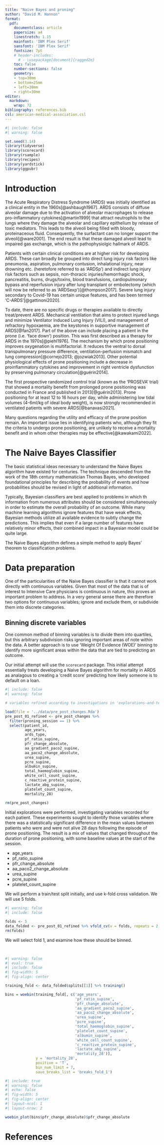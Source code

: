 ```yaml
---
title: "Naive Bayes and proning"
author: "David M. Hannon"
format:
  pdf:
    documentclass: article
    papersize: a4
    linestretch: 1.15
    mainfont: 'IBM Plex Serif'
    sansfont: 'IBM Plex Serif'
    fontsize: 7pt
    # header-includes:
      # - \usepackage[document]{ragged2e} 
    toc: false
    number-sections: false
    geometry: 
    - top=30mm
    - bottom=25mm
    - left=30mm
    - right=30mm
editor: 
  markdown: 
    wrap: 72
bibliography: references.bib
csl: american-medical-association.csl
---
```


```r
#| include: false
#| warning: false

set.seed(3.14)
library(tidyverse)
library(scorecard)
library(rsample)
library(recipes)
library(yardstick)
library(ggpubr)
```

# Introduction

The Acute Respiratory Distress Syndrome (ARDS) was initially identified
as a clinical entity in the 1960s[@ashbaugh1967]. ARDS consists of
diffuse alveolar damage due to the activation of alveolar macrophages to
release pro-inflammatory cytokines[@martin1999] that attract neutrophils
to the lungs where they damage the alveolar and capillary epithelium by
release of toxic mediators. This leads to the alveoli being filled with
bloody, proteinaceous fluid. Consequently, the surfactant can no longer
support the alveoli[@ware2001]. The end result is that these damaged
alveoli lead to impaired gas exchange, which is the pathophysiolgic
hallmark of ARDS.

Patients with certain clinical conditions are at higher risk for
developing ARDS. These can broadly be grouped into direct lung injury
risk factors like pneumonia, aspiration, pulmonary contusion,
inhalational injury, near drowning etc. (heretofore referred to as
'ARDSp') and indirect lung injury risk factors such as sepsis,
non-thoracic injuries/hemorrhagic shock, pancreatitis, burns,
drugs/toxins, blood transfusions, cardiopulmonary bypass and reperfusion
injury after lung transplant or embolectomy (which will now be referred
to as 'ARDSexp')[@thompson2017]. Severe lung injury secondary to
Covid-19 has certain unique features, and has been termed
'C-ARDS'[@gattinoni2020].

To date, there are no specific drugs or therapies available to directly
treat/prevent ARDS. Mechanical ventilation that aims to protect injured
lungs and minimize Ventilator Induced Lung Injury (VILI), and management
of refractory hypoxaemia, are the keystones in supportive management of
ARDS[@fan2017]. Part of the above can include placing a patient in the
prone (i.e. 'face down') position. This was first described as a therapy
for ARDS in the 1970s[@piehl1976]. The mechanism by which prone
positioning improves oxygenation is multifactorial. It reduces the
ventral to dorsal transpulmonary pressure difference,
ventilation-perfusion mismatch and lung compression[@cornejo2013;
@jozwiak2013]. Other potential physiological effects of prone
positioning include a decrease in proinflammatory cytokines and
improvement in right ventricle dysfunction by preserving pulmonary
circulation[@guérin2014].

The first prospective randomized control trial (known as the 'PROSEVA'
trial) that showed a mortality benefit from prolonged prone positioning
was conducted in France and published in 2013[@guérin2013]. Prone
positioning for at least 12 to 16 hours per day, while administering low
tidal volumes (4-6ml/kg of ideal body weight), is now strongly
recommended in ventilated patients with severe ARDS[@banavasi2021].

Many questions regarding the utility and efficacy of the prone position
remain. An important issue lies in identifying patients who, although
they fit the criteria to undergo prone positioning, are unlikely to
receive a mortality benefit and in whom other therapies may be
effective[@kawakami2022].

# The Naive Bayes Classifier

The basic statistical ideas necessary to understand the Naive Bayes
algorithm have existed for centuries. The technique descended from the
work of the 18th century mathematician Thomas Bayes, who developed
foundational principles for describing the probability of events and how
probabilities should be revised in light of additional information.

Typically, Bayesian classifiers are best applied to problems in which th
information from numerous attributes should be considered simultaneously
in order to estimate the overall probability of an outcome. While many
machine learning algorithms ignore features that have weak effects,
Bayesian methods utilize all available evidence to subtly change the
predictions. This implies that even if a large number of features have
relatively minor effects, their combined impact in a Bayesian model
could be quite large.

The Naive Bayes algorithm defines a simple method to apply Bayes'
theorem to classification problems.

# Data preparation

One of the particularities of the Naive Bayes classifier is that it
cannot work directly with continuous variables. Given that most of the
data that is of interest to Intensive Care physicians is continuous in
nature, this proves an important problem to address. In a very general
sense there are therefore two options for continuous variables; ignore
and exclude them, or subdivide them into discrete categories.

## Binning discrete variables

One common method of binning variables is to divide them into quartiles,
but this arbitrary subdivision risks ignoring important areas of note
within the data. A better approach is to use 'Weight Of Evidence (WOE)'
binning to identify more significant areas within the data that are tied
to predicting an outcome.

Our initial attempt will use the `scorecard` package. This initial
attempt essentially treats developing a Naive Bayes algorithm for
mortality in ARDS as analagous to creating a 'credit score' predicting
how likely someone is to default on a loan.

```r
#| include: false
#| warning: false

# variables refined according to investigations in 'explorations-and-tests.R'

load(file = '../data/pre_post_changes.Rda')
pre_post_01_refined <- pre_post_changes %>% 
  filter(proning_session == 1) %>% 
  select(patient_id,
         age_years,
         ards_type,
         pf_ratio_supine,
         pfr_change_absolute,
         aa_gradient_paco2_supine,
         aa_paco2_change_absolute,
         urea_supine,
         pcre_supine,
         albumin_supine,
         total_haemoglobin_supine,
         white_cell_count_supine,
         c_reactive_protein_supine,
         lactate_abg_supine,
         platelet_count_supine,
         mortality_28)
  
rm(pre_post_changes)
```

Initial explorations were performed, investigating variables recorded
for each patient. These experiments sought to identify those variables
where there was a statistically significant difference in the mean
values between patients who were and were not alive 28 days following
the episode of prone positioning. The result is a mix of values that
changed throughout the duration of prone positioning, with some baseline
values at the start of the session.

-   age_years
-   pf_ratio_supine
-   pfr_change_absolute
-   aa_paco2_change_absolute
-   urea_supine
-   pcre_supine
-   platelet_count_supine

We will perform a train/test split initially, and use k-fold cross
validation. We will use 5 folds.

```r
#| warning: false
#| include: false

folds <- 5
data_folded <- pre_post_01_refined %>% vfold_cv(v = folds, repeats = 2, strata = mortality_28)
rm(folds)
```

We will select fold 1, and examine how these should be binned.

\

```r
#| warning: false
#| eval: true
#| include: false
#| fig-width: 5
#| fig-align: center

training_fold <- data_folded$splits[[1]] %>% training()

bins = woebin(training_fold[, c('age_years', 
                                'pf_ratio_supine',
                                'pfr_change_absolute', 
                                'aa_gradient_paco2_supine',
                                'aa_paco2_change_absolute',
                                'urea_supine',
                                'pcre_supine',
                                'total_haemoglobin_supine',
                                'platelet_count_supine',
                                'albumin_supine',
                                'white_cell_count_supine',
                                'c_reactive_protein_supine',
                                'lactate_abg_supine',
                                'mortality_28')], 
              y = 'mortality_28', 
              positive = 'T', 
              bin_num_limit = 7,
              save_breaks_list = 'breaks_fold_1')
```

```r
#| include: true
#| warning: false
#| echo: false
#| fig-width: 5
#| fig-align: center
#| layout-ncol: 1
#| layout-nrow: 2

woebin_plot(bins$pfr_change_absolute)$pfr_change_absolute

```

\newpage

# References
